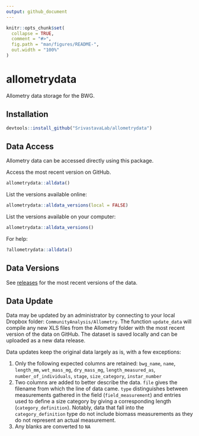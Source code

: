 ```yaml
---
output: github_document
---
```


<!-- README.md is generated from README.Rmd. Please edit that file -->

```r
knitr::opts_chunk$set(
  collapse = TRUE,
  comment = "#>",
  fig.path = "man/figures/README-",
  out.width = "100%"
)
```

# allometrydata

Allometry data storage for the BWG.

## Installation

```r
devtools::install_github("SrivastavaLab/allometrydata")
```

## Data Access

Allometry data can be accessed directly using this package.

Access the most recent version on GitHub.

```r
allometrydata::alldata()
```

List the versions available online:

```r
allometrydata::alldata_versions(local = FALSE)
```

List the versions available on your computer:

```r
allometrydata::alldata_versions()
```

For help:

```r
?allometrydata::alldata()
```

## Data Versions

See [releases](https://github.com/SrivastavaLab/allometrydata/releases) for the
most recent versions of the data.

## Data Update

Data may be updated by an administrator by connecting to your local Dropbox
folder: `CommunityAnalysis/Allometry`. The function `update_data` will
compile any new XLS files from the Allometry folder with the most recent version
of the data on GitHub. The dataset is saved locally and can be uploaded as a new
data release.

Data updates keep the original data largely as is, with a few exceptions:

1) Only the following expected columns are retained: `bwg_name`, `name`,
`length_mm`, `wet_mass_mg`, `dry_mass_mg`, `length_measured_as`,
`number_of_individuals`, `stage`, `size_category`, `instar_number`
2) Two columns are added to better describe the data. `file` gives the filename
from which the line of data came. `type` distinguishes between measurements
gathered in the field (`field_measurement`) and entries used to define a size
category by giving a corresponding length (`category_definition`). Notably, data
that fall into the `category_definition` type do not include biomass
measurements as they do not represent an actual measurement.
3) Any blanks are converted to `NA`
